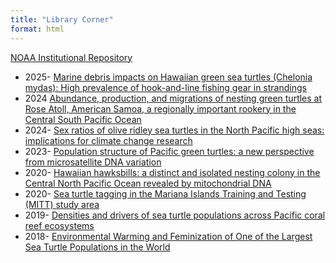 ```yaml
---
title: "Library Corner"
format: html
---
```


[NOAA Institutional Repository](https://repository.library.noaa.gov/){.external target="_blank"}

-   2025- [Marine debris impacts on Hawaiian green sea turtles (Chelonia mydas): High prevalence of hook-and-line fishing gear in strandings](https://www.sciencedirect.com/science/article/pii/S0025326X25003443){.external target="_blank"}
-   2024  [Abundance, production, and migrations of nesting green turtles at Rose Atoll, American Samoa, a regionally important rookery in the Central South Pacific Ocean](https://www.frontiersin.org/journals/marine-science/articles/10.3389/fmars.2024.1403240/full){.external target="_blank"}
-   2024- [Sex ratios of olive ridley sea turtles in the North Pacific high seas: implications for climate change research](chrome-extension://efaidnbmnnnibpcajpcglclefindmkaj/https://www.int-res.com/articles/meps_oa/m748p149.pdf){.external target="_blank"}
-   2023- [Population structure of Pacific green turtles: a new perspective from microsatellite DNA variation](https://www.frontiersin.org/journals/marine-science/articles/10.3389/fmars.2023.1116941/full){.external target="_blank"}
-   2020- [Hawaiian hawksbills: a distinct and isolated nesting colony in the Central North Pacific Ocean revealed by mitochondrial DNA](https://link.springer.com/article/10.1007/s10592-020-01287-1){.external target="_blank"}
-   2020- [Sea turtle tagging in the Mariana Islands Training and Testing (MITT) study area](https://repository.library.noaa.gov/view/noaa/23886){.external target="_blank"}
-   2019- [Densities and drivers of sea turtle populations across Pacific coral reef ecosystems](https://repository.library.noaa.gov/view/noaa/24908){.external target="_blank"}
-   2018- [Environmental Warming and Feminization of One of the Largest Sea Turtle Populations in the World](https://www.cell.com/current-biology/fulltext/S0960-9822(17)31539-7?inline-read-more=){.external target="_blank"}
